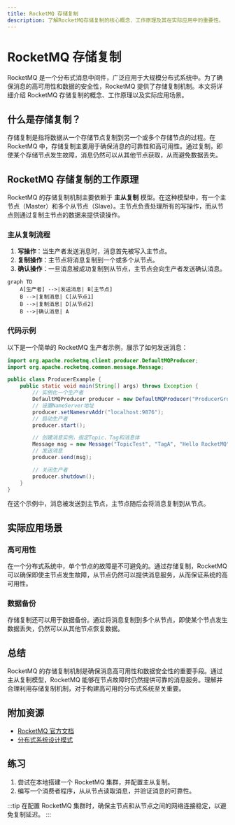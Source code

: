 ```yaml
---
title: RocketMQ 存储复制
description: 了解RocketMQ存储复制的核心概念、工作原理及其在实际应用中的重要性。
---
```


# RocketMQ 存储复制

RocketMQ 是一个分布式消息中间件，广泛应用于大规模分布式系统中。为了确保消息的高可用性和数据的安全性，RocketMQ 提供了存储复制机制。本文将详细介绍 RocketMQ 存储复制的概念、工作原理以及实际应用场景。

## 什么是存储复制？

存储复制是指将数据从一个存储节点复制到另一个或多个存储节点的过程。在 RocketMQ 中，存储复制主要用于确保消息的可靠性和高可用性。通过复制，即使某个存储节点发生故障，消息仍然可以从其他节点获取，从而避免数据丢失。

## RocketMQ 存储复制的工作原理

RocketMQ 的存储复制机制主要依赖于 **主从复制** 模型。在这种模型中，有一个主节点（Master）和多个从节点（Slave）。主节点负责处理所有的写操作，而从节点则通过复制主节点的数据来提供读操作。

### 主从复制流程

1. **写操作**：当生产者发送消息时，消息首先被写入主节点。
2. **复制操作**：主节点将消息复制到一个或多个从节点。
3. **确认操作**：一旦消息被成功复制到从节点，主节点会向生产者发送确认消息。

```mermaid
graph TD
    A[生产者] -->|发送消息| B[主节点]
    B -->|复制消息| C[从节点1]
    B -->|复制消息| D[从节点2]
    B -->|确认消息| A
```

### 代码示例

以下是一个简单的 RocketMQ 生产者示例，展示了如何发送消息：

```java
import org.apache.rocketmq.client.producer.DefaultMQProducer;
import org.apache.rocketmq.common.message.Message;

public class ProducerExample {
    public static void main(String[] args) throws Exception {
        // 实例化一个生产者
        DefaultMQProducer producer = new DefaultMQProducer("ProducerGroupName");
        // 设置NameServer地址
        producer.setNamesrvAddr("localhost:9876");
        // 启动生产者
        producer.start();

        // 创建消息实例，指定Topic、Tag和消息体
        Message msg = new Message("TopicTest", "TagA", "Hello RocketMQ".getBytes());
        // 发送消息
        producer.send(msg);

        // 关闭生产者
        producer.shutdown();
    }
}
```

在这个示例中，消息被发送到主节点，主节点随后会将消息复制到从节点。

## 实际应用场景

### 高可用性

在一个分布式系统中，单个节点的故障是不可避免的。通过存储复制，RocketMQ 可以确保即使主节点发生故障，从节点仍然可以提供消息服务，从而保证系统的高可用性。

### 数据备份

存储复制还可以用于数据备份。通过将消息复制到多个从节点，即使某个节点发生数据丢失，仍然可以从其他节点恢复数据。

## 总结

RocketMQ 的存储复制机制是确保消息高可用性和数据安全性的重要手段。通过主从复制模型，RocketMQ 能够在节点故障时仍然提供可靠的消息服务。理解并合理利用存储复制机制，对于构建高可用的分布式系统至关重要。

## 附加资源

- [RocketMQ 官方文档](https://rocketmq.apache.org/docs/)
- [分布式系统设计模式](https://en.wikipedia.org/wiki/Distributed_computing)

## 练习

1. 尝试在本地搭建一个 RocketMQ 集群，并配置主从复制。
2. 编写一个消费者程序，从从节点读取消息，并验证消息的可靠性。

:::tip
在配置 RocketMQ 集群时，确保主节点和从节点之间的网络连接稳定，以避免复制延迟。
:::
